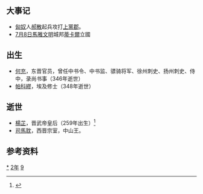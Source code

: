 {{yearTOC|292|西晋'''[[元康_(晋惠帝)|元康]]二年'''}}

== 大事记 ==
*[[匈奴|匈奴]]人[[郝散|郝散]]起兵攻打[[上黨郡|上黨郡]]。
*[[7月8日|7月8日]][[馬雅文明|馬雅文明]]城邦[[蒂卡爾|蒂卡爾]]立國

== 出生 ==
* [[何充|何充]]，东晋官员，曾任中书令、中书监、骠骑将军、徐州刺史、扬州刺史、侍中，录尚书事（346年逝世）
* [[帕科繆|帕科繆]]，埃及修士（348年逝世）

== 逝世 ==
{{Wikisource year mention}}
* [[楊芷|楊芷]]，晋武帝皇后（259年出生）<ref>{{cite book |last1=McMahon |first1=Keith |title=Women Shall Not Rule: Imperial Wives and Concubines in China from Han to Liao |date=6 June 2013 |publisher=Rowman & Littlefield Publishers |isbn=978-1-4422-2290-8 |page=125 |url=https://books.google.com/books?id=gc_3IXkwG3QC&pg=PA125 |language=en |access-date=2021-12-03 |archive-date=2022-04-07 |archive-url=https://web.archive.org/web/20220407010425/https://books.google.com/books?id=gc_3IXkwG3QC&pg=PA125 }}</ref>
* [[司馬耽|司馬耽]]，西晋宗室，中山王。

==参考资料==
{{refs}}

[[Category:292年|*]]
[[Category:290年代|2年]]
[[Category:3世纪各年|9]]